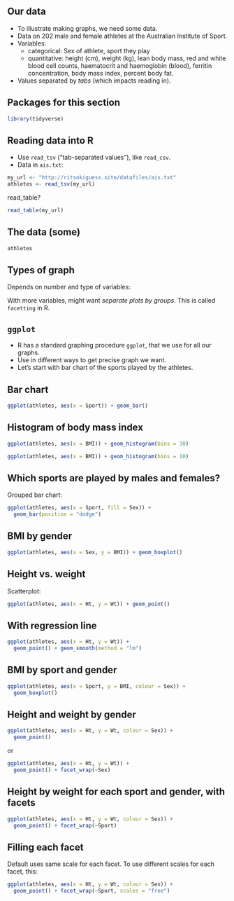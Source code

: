 ## Our data
- To illustrate making graphs, we need some data.
- Data on 202 male and female athletes at the Australian Institute of
Sport.
- Variables:
  - categorical: Sex of athlete, sport they play
  - quantitative: height (cm), weight (kg), lean body mass, red and white
  blood cell counts, haematocrit and haemoglobin (blood), ferritin
  concentration, body mass index, percent body fat.
- Values separated by *tabs* (which impacts reading in).

## Packages for this section

```r
library(tidyverse)
```


## Reading data into R
- Use `read_tsv` (“tab-separated values”), like `read_csv`.
- Data in `ais.txt`:

\scriptsize
```r
my_url <- "http://ritsokiguess.site/datafiles/ais.txt"
athletes <- read_tsv(my_url)
```
\normalsize

read_table?

```r
read_table(my_url)
```


## The data (some)

\footnotesize
```r
athletes
```
\normalsize

## Types of graph

Depends on number and type of variables:

  \begin{tabular}{ccp{0.5\textwidth}}
    Categorical & Quantitative & Graph\\
    \hline
    1 & 0 & bar chart\\
    0 & 1 & histogram\\
    2 & 0 & grouped bar charts\\
    1 & 1 & side-by-side boxplots\\
    0 & 2 & scatterplot\\
    2 & 1 & grouped boxplots\\
    1 & 2 & scatterplot with points identified by group (eg.\ by colour)\\
    \hline
  \end{tabular}

With more variables, might want *separate plots by groups*. This is called
`facetting` in R.


## `ggplot`

- R has a standard graphing procedure `ggplot`, that we use for all our
graphs.
- Use in different ways to get precise graph we want.
- Let’s start with bar chart of the sports played by the athletes.

## Bar chart

```r
ggplot(athletes, aes(x = Sport)) + geom_bar()
```


## Histogram of body mass index

```r
ggplot(athletes, aes(x = BMI)) + geom_histogram(bins = 30)
```

```r
ggplot(athletes, aes(x = BMI)) + geom_histogram(bins = 10)
```

## Which sports are played by males and females?

Grouped bar chart:

```r
ggplot(athletes, aes(x = Sport, fill = Sex)) +
  geom_bar(position = "dodge")
```

## BMI by gender

```r
ggplot(athletes, aes(x = Sex, y = BMI)) + geom_boxplot()
```

## Height vs. weight

Scatterplot:

```r
ggplot(athletes, aes(x = Ht, y = Wt)) + geom_point()
```

## With regression line

```r
ggplot(athletes, aes(x = Ht, y = Wt)) +
  geom_point() + geom_smooth(method = "lm")
```

## BMI by sport and gender

```r
ggplot(athletes, aes(x = Sport, y = BMI, colour = Sex)) +
  geom_boxplot()
```

## Height and weight by gender

```r
ggplot(athletes, aes(x = Ht, y = Wt, colour = Sex)) +
  geom_point()
```


or

```r
ggplot(athletes, aes(x = Ht, y = Wt)) +
  geom_point() + facet_wrap(~Sex)
```


## Height by weight for each sport and gender, with facets

```r
ggplot(athletes, aes(x = Ht, y = Wt, colour = Sex)) +
  geom_point() + facet_wrap(~Sport)
```

## Filling each facet

Default uses same scale for each facet. To use different scales for each
facet, this:

\small
```r
ggplot(athletes, aes(x = Ht, y = Wt, colour = Sex)) +
  geom_point() + facet_wrap(~Sport, scales = "free")
```
\normalsize
